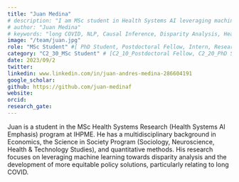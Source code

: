 ---
title: "Juan Medina"
# description: "I am MSc student in Health Systems AI leveraging machine learning for more equitable health policies"
# author: "Juan Medina"
# keywords: "long COVID, NLP, Causal Inference, Disparity Analysis, Health Equity, Policy"
image: "/team/juan.jpg"
role: "MSc Student" #[ PhD Student, Postdoctoral Fellow, Intern, Research Assistant, Summer Student]
category: "C2_30_MSc Student" # [C2_10_Postdoctoral Fellow, C2_20_PhD Student, C2_30_MSc Student, C2_40_Intern, C2_50_Research Assistant, C2_60_Summer Student]
date: 2023/09/2
twitter:
linkedin: www.linkedin.com/in/juan-andres-medina-286604191
google_scholar: 
github: https://github.com/juan-medinaf
website: 
orcid: 
research_gate:
---

Juan is a student in the MSc Health Systems Research (Health Systems AI Emphasis) program at IHPME. He has a multidisciplinary background in Economics, the Science in Society Program (Sociology, Neuroscience, Health & Technology Studies), and quantitative methods. His research focuses on leveraging machine learning towards disparity analysis and the development of more equitable policy solutions, particularly relating to long COVID.